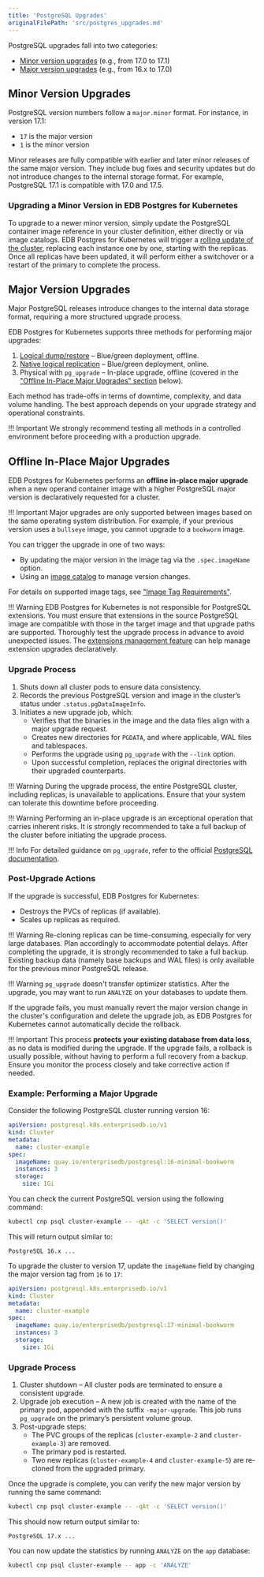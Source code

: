 ```yaml
---
title: 'PostgreSQL Upgrades'
originalFilePath: 'src/postgres_upgrades.md'
---
```




PostgreSQL upgrades fall into two categories:

-   [Minor version upgrades](#minor-version-upgrades) (e.g., from 17.0 to 17.1)
-   [Major version upgrades](#major-version-upgrades) (e.g., from 16.x to 17.0)

## Minor Version Upgrades

PostgreSQL version numbers follow a `major.minor` format. For instance, in
version 17.1:

-   `17` is the major version
-   `1` is the minor version

Minor releases are fully compatible with earlier and later minor releases of
the same major version. They include bug fixes and security updates but do not
introduce changes to the internal storage format.
For example, PostgreSQL 17.1 is compatible with 17.0 and 17.5.

### Upgrading a Minor Version in EDB Postgres for Kubernetes

To upgrade to a newer minor version, simply update the PostgreSQL container
image reference in your cluster definition, either directly or via image catalogs.
EDB Postgres for Kubernetes will trigger a [rolling update of the cluster](rolling_update.md),
replacing each instance one by one, starting with the replicas. Once all
replicas have been updated, it will perform either a switchover or a restart of
the primary to complete the process.

## Major Version Upgrades

Major PostgreSQL releases introduce changes to the internal data storage
format, requiring a more structured upgrade process.

EDB Postgres for Kubernetes supports three methods for performing major upgrades:

1.  [Logical dump/restore](database_import.md) – Blue/green deployment, offline.
2.  [Native logical replication](logical_replication.md#example-of-live-migration-and-major-postgres-upgrade-with-logical-replication) – Blue/green deployment, online.
3.  Physical with `pg_upgrade` – In-place upgrade, offline (covered in the
    ["Offline In-Place Major Upgrades" section](#offline-in-place-major-upgrades) below).

Each method has trade-offs in terms of downtime, complexity, and data volume
handling. The best approach depends on your upgrade strategy and operational
constraints.

!!! Important
    We strongly recommend testing all methods in a controlled environment
    before proceeding with a production upgrade.

## Offline In-Place Major Upgrades

EDB Postgres for Kubernetes performs an **offline in-place major upgrade** when a new operand
container image with a higher PostgreSQL major version is declaratively
requested for a cluster.

!!! Important
    Major upgrades are only supported between images based on the same
    operating system distribution. For example, if your previous version uses a
    `bullseye` image, you cannot upgrade to a `bookworm` image.

You can trigger the upgrade in one of two ways:

-   By updating the major version in the image tag via the `.spec.imageName`
    option.
-   Using an [image catalog](image_catalog.md) to manage version changes.

For details on supported image tags, see
["Image Tag Requirements"](container_images.md#image-tag-requirements).

!!! Warning
    EDB Postgres for Kubernetes is not responsible for PostgreSQL extensions. You must ensure
    that extensions in the source PostgreSQL image are compatible with those in the
    target image and that upgrade paths are supported. Thoroughly test the upgrade
    process in advance to avoid unexpected issues.
    The [extensions management feature](declarative_database_management.md#managing-extensions-in-a-database)
    can help manage extension upgrades declaratively.

### Upgrade Process

1.  Shuts down all cluster pods to ensure data consistency.
2.  Records the previous PostgreSQL version and image in the cluster’s status under
    `.status.pgDataImageInfo`.
3.  Initiates a new upgrade job, which:
    -   Verifies that the binaries in the image and the data files align with a
        major upgrade request.
    -   Creates new directories for `PGDATA`, and where applicable, WAL files and
        tablespaces.
    -   Performs the upgrade using `pg_upgrade` with the `--link` option.
    -   Upon successful completion, replaces the original directories with their
        upgraded counterparts.

!!! Warning
    During the upgrade process, the entire PostgreSQL cluster, including
    replicas, is unavailable to applications. Ensure that your system can
    tolerate this downtime before proceeding.

!!! Warning
    Performing an in-place upgrade is an exceptional operation that carries inherent
    risks. It is strongly recommended to take a full backup of the cluster before
    initiating the upgrade process.

!!! Info
    For detailed guidance on `pg_upgrade`, refer to the official
    [PostgreSQL documentation](https://www.postgresql.org/docs/current/pgupgrade.html).

### Post-Upgrade Actions

If the upgrade is successful, EDB Postgres for Kubernetes:

-   Destroys the PVCs of replicas (if available).
-   Scales up replicas as required.

!!! Warning
    Re-cloning replicas can be time-consuming, especially for very large
    databases. Plan accordingly to accommodate potential delays. After completing
    the upgrade, it is strongly recommended to take a full backup. Existing backup
    data (namely base backups and WAL files) is only available for the previous
    minor PostgreSQL release.

!!! Warning
    `pg_upgrade` doesn't transfer optimizer statistics. After the upgrade, you
    may want to run `ANALYZE` on your databases to update them.

If the upgrade fails, you must manually revert the major version change in the
cluster's configuration and delete the upgrade job, as EDB Postgres for Kubernetes cannot
automatically decide the rollback.

!!! Important
    This process **protects your existing database from data loss**, as no data
    is modified during the upgrade. If the upgrade fails, a rollback is
    usually possible, without having to perform a full recovery from a backup.
    Ensure you monitor the process closely and take corrective action if needed.

### Example: Performing a Major Upgrade

Consider the following PostgreSQL cluster running version 16:

```yaml
apiVersion: postgresql.k8s.enterprisedb.io/v1
kind: Cluster
metadata:
  name: cluster-example
spec:
  imageName: quay.io/enterprisedb/postgresql:16-minimal-bookworm
  instances: 3
  storage:
    size: 1Gi
```

You can check the current PostgreSQL version using the following command:

```sh
kubectl cnp psql cluster-example -- -qAt -c 'SELECT version()'
```

This will return output similar to:

```console
PostgreSQL 16.x ...
```

To upgrade the cluster to version 17, update the `imageName` field by changing
the major version tag from `16` to `17`:

```yaml
apiVersion: postgresql.k8s.enterprisedb.io/v1
kind: Cluster
metadata:
  name: cluster-example
spec:
  imageName: quay.io/enterprisedb/postgresql:17-minimal-bookworm
  instances: 3
  storage:
    size: 1Gi
```

### Upgrade Process

1.  Cluster shutdown – All cluster pods are terminated to ensure a consistent
    upgrade.
2.  Upgrade job execution – A new job is created with the name of the primary
    pod, appended with the suffix `-major-upgrade`. This job runs `pg_upgrade`
    on the primary’s persistent volume group.
3.  Post-upgrade steps:
    -   The PVC groups of the replicas (`cluster-example-2` and
        `cluster-example-3`) are removed.
    -   The primary pod is restarted.
    -   Two new replicas (`cluster-example-4` and `cluster-example-5`) are
        re-cloned from the upgraded primary.

Once the upgrade is complete, you can verify the new major version by running
the same command:

```sh
kubectl cnp psql cluster-example -- -qAt -c 'SELECT version()'
```

This should now return output similar to:

```console
PostgreSQL 17.x ...
```

You can now update the statistics by running `ANALYZE` on the `app` database:

```sh
kubectl cnp psql cluster-example -- app -c 'ANALYZE'
```
